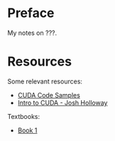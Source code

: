 # Preface {.unnumbered}

My notes on ???.

# Resources {.unnumbered}

Some relevant resources:

- [CUDA Code Samples](https://github.com/NVIDIA/cuda-samples)
- [Intro to CUDA - Josh Holloway](https://www.youtube.com/watch?v=4APkMJdiudU&t=167s&ab_channel=JoshHolloway)

Textbooks:

- [Book 1](url)